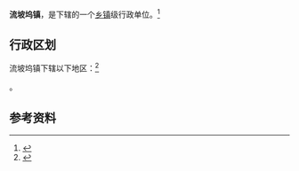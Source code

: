 {{中国乡级行政区|37/16/22/105/000}}

'''流坡坞镇'''，是{{PRC admin/fullname|37/16/22/105/000|3}}下辖的一个[[乡镇|乡镇]]级行政单位。<ref>{{PRC admin/ref sgc|{{PRC admin/parent|37/16/22/105/000}}}}</ref>

== 行政区划 ==

流坡坞镇下辖以下地区：<ref>{{PRC admin/ref sgc|37/16/22/105/000}}</ref>

{{PRC admin/children|37/16/22/105/000}}。

== 参考资料 ==

{{reflist}}

{{行政区划小作品}}
{{PRC admin/navcat|37/16/22/105/000}}